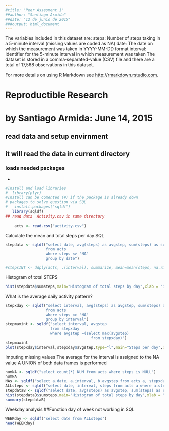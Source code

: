 ```yaml
---
#title: "Peer Assesment 1"
##author: "Santiago Armida"
##date: "12 de junio de 2015"
###output: html_document
---
```


The variables included in this dataset are:
  steps: Number of steps taking in a 5-minute interval (missing values are coded as NA)
  date: The date on which the measurement was taken in YYYY-MM-DD format
  interval: Identifier for the 5-minute interval in which measurement was taken
The dataset is stored in a comma-separated-value (CSV) file and there are a total of 17,568 observations in this dataset.

For more details on using R Markdown see <http://rmarkdown.rstudio.com>.

#  Reproductible Research
# by Santiago Armida: June 14, 2015
## read data and setup envirnment
##  it will read the data in current directory
### loads needed packages
- \usepackage{sqldf}
```r
#Install and load libraries
#  library(plyr)
#Install can be comented (#) if the package is already down
# packages to solve question via SQL
#   install.packages("sqldf")
   library(sqldf)
## read data  Activity.csv in same directory
    
    acts <- read.csv("activity.csv")
```
Calculate the mean and total steps per day SQL
```r
stepdata <- sqldf("select date, avg(steps) as avgstep, sum(steps) as sumsteps 
                  from acts
                  where steps <> 'NA'
                  group by date")

#stepsINT <- ddply(acts, .(interval), summarize, mean=mean(steps, na.rm = TRUE))
```
Histogram of total STEPS

```r
hist(stepdata$sumsteps,main="Histogram of total steps by day",xlab = "Steps in interval",ylab = "Distribution of steps",col = "green")
```

What is the average daily activity pattern?
```r
stepxday <- sqldf("select interval, avg(steps) as avgstep, sum(steps) as sumsteps
                  from acts
                  where steps <> 'NA'
                  group by interval")
stepmaxint <- sqldf("select interval, avgstep
                    from stepxday
                    where avgstep =(select max(avgstep)
                                      from stepxday)")
stepmaxint
plot(stepxday$interval,stepxday$avgstep,type="l",main="Steps per day",xlab = "Steps in interval 00:00 to 24:00",ylab = "Distribution of steps",col = "blue")
```
Imputing missing values
The average for the interval is assigned to the NA value
A UNION of both data frames is performed

```r
numNA <- sqldf("select count(*) NUM from acts where steps is NULL")
numNA
NAs <- sqldf("select a.date, a.interval, b.avgstep from acts a, stepxday b where a.steps is NULL and a.interval = b.interval") 
ALLsteps <- sqldf("select date, interval, steps from acts a where a.steps is NOT NULL UNION select * from NAs order by 1,2")
stepdataB <- sqldf("select date, avg(steps) as avgstep, sum(steps) as sumsteps from ALLsteps  group by date")
hist(stepdataB$sumsteps,main="Histogram of total steps by day",xlab = "Steps in interval",ylab = "Distribution of steps",col = "orange")
summary(stepdataB)
```
Weekday analysis
##Function day of week not working in SQL
```r
WEEKday <- sqldf("select date from ALLsteps")
head(WEEKday)
```
